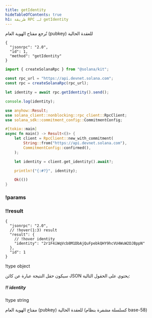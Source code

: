 ```yaml
---
title: getIdentity
hideTableOfContents: true
h1: طريقة RPC لـ getIdentity
---
```


تُرجع مفتاح الهوية العام (pubkey) للعقدة الحالية

<APIMethod>

```jsonc !!request curl
{
  "jsonrpc": "2.0",
  "id": 1,
  "method": "getIdentity"
}
```

```ts !!request title="Kit"
import { createSolanaRpc } from "@solana/kit";

const rpc_url = "https://api.devnet.solana.com";
const rpc = createSolanaRpc(rpc_url);

let identity = await rpc.getIdentity().send();

console.log(identity);
```

```rs !!request title="Rust"
use anyhow::Result;
use solana_client::nonblocking::rpc_client::RpcClient;
use solana_sdk::commitment_config::CommitmentConfig;

#[tokio::main]
async fn main() -> Result<()> {
    let client = RpcClient::new_with_commitment(
        String::from("https://api.devnet.solana.com"),
        CommitmentConfig::confirmed(),
    );

    let identity = client.get_identity().await?;

    println!("{:#?}", identity);

    Ok(())
}
```

### !params

### !!result

```jsonc !response
{
  "jsonrpc": "2.0",
  // !hover(1:3) result
  "result": {
    // !hover identity
    "identity": "2r1F4iWqVcb8M1DbAjQuFpebkQHY9hcVU4WuW2DJBppN"
  },
  "id": 1
}
```

!type object

سيكون حقل النتيجة عبارة عن كائن JSON يحتوي على الحقول التالية:

##### !! identity

!type string

مفتاح الهوية العام (pubkey) للعقدة الحالية (كسلسلة مشفرة بنظام base-58)

</APIMethod>
